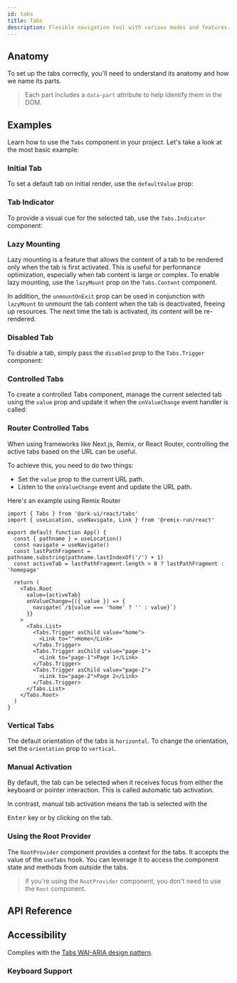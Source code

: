 ```yaml
---
id: tabs
title: Tabs
description: Flexible navigation tool with various modes and features.
---
```


<ComponentPreview id="Tabs" />

## Anatomy

To set up the tabs correctly, you'll need to understand its anatomy and how we name its parts.

> Each part includes a `data-part` attribute to help identify them in the DOM.

<Anatomy id="tabs" />

## Examples

Learn how to use the `Tabs` component in your project. Let's take a look at the most basic example:

<Example id="basic" />

### Initial Tab

To set a default tab on initial render, use the `defaultValue` prop:

<Example id="initial-tab" />

### Tab Indicator

To provide a visual cue for the selected tab, use the `Tabs.Indicator` component:

<Example id="indicator" />

### Lazy Mounting

Lazy mounting is a feature that allows the content of a tab to be rendered only when the tab is
first activated. This is useful for performance optimization, especially when tab content is large
or complex. To enable lazy mounting, use the `lazyMount` prop on the `Tabs.Content` component.

In addition, the `unmountOnExit` prop can be used in conjunction with `lazyMount` to unmount the tab
content when the tab is deactivated, freeing up resources. The next time the tab is activated, its
content will be re-rendered.

<Example id="lazy-mount" />

### Disabled Tab

To disable a tab, simply pass the `disabled` prop to the `Tabs.Trigger` component:

<Example id="disabled-tab" />

### Controlled Tabs

To create a controlled Tabs component, manage the current selected tab using the `value` prop and
update it when the `onValueChange` event handler is called:

<Example id="controlled" />

### Router Controlled Tabs

When using frameworks like Next.js, Remix, or React Router, controlling the active tabs based on the
URL can be useful.

To achieve this, you need to do two things:

- Set the `value` prop to the current URL path.
- Listen to the `onValueChange` event and update the URL path.

Here's an example using Remix Router

```tsx
import { Tabs } from '@ark-ui/react/tabs'
import { useLocation, useNavigate, Link } from '@remix-run/react'

export default function App() {
  const { pathname } = useLocation()
  const navigate = useNavigate()
  const lastPathFragment = pathname.substring(pathname.lastIndexOf('/') + 1)
  const activeTab = lastPathFragment.length > 0 ? lastPathFragment : 'homepage'

  return (
    <Tabs.Root
      value={activeTab}
      onValueChange={({ value }) => {
        navigate(`/${value === 'home' ? '' : value}`)
      }}
    >
      <Tabs.List>
        <Tabs.Trigger asChild value="home">
          <Link to="">Home</Link>
        </Tabs.Trigger>
        <Tabs.Trigger asChild value="page-1">
          <Link to="page-1">Page 1</Link>
        </Tabs.Trigger>
        <Tabs.Trigger asChild value="page-2">
          <Link to="page-2">Page 2</Link>
        </Tabs.Trigger>
      </Tabs.List>
    </Tabs.Root>
  )
}
```

### Vertical Tabs

The default orientation of the tabs is `horizontal`. To change the orientation, set the
`orientation` prop to `vertical`.

<Example id="vertical" />

### Manual Activation

By default, the tab can be selected when it receives focus from either the keyboard or pointer
interaction. This is called automatic tab activation.

In contrast, manual tab activation means the tab is selected with the

<kbd>Enter</kbd> key or by clicking on the tab.

<Example id="manual" />

### Using the Root Provider

The `RootProvider` component provides a context for the tabs. It accepts the value of the `useTabs`
hook. You can leverage it to access the component state and methods from outside the tabs.

<Example id="root-provider" />

> If you're using the `RootProvider` component, you don't need to use the `Root` component.

## API Reference

<ComponentTypes id="tabs" />

## Accessibility

Complies with the [Tabs WAI-ARIA design pattern](https://www.w3.org/WAI/ARIA/apg/patterns/tabs/).

### Keyboard Support

<KeyBindingsTable id="tabs" />
